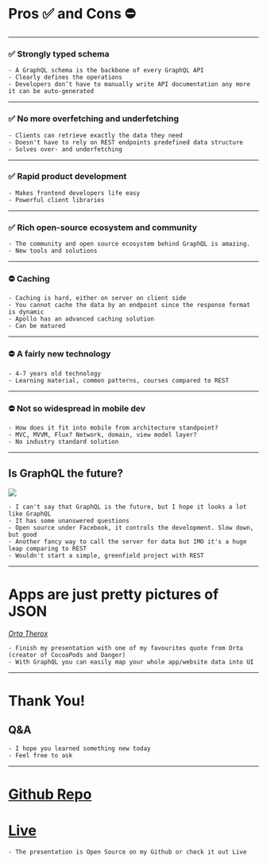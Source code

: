 
# Pros ✅ and Cons ⛔️

---

### ✅ Strongly typed schema

```notes
- A GraphQL schema is the backbone of every GraphQL API
- Clearly defines the operations
- Developers don’t have to manually write API documentation any more it can be auto-generated
```

---

### ✅ No more overfetching and underfetching

```notes
- Clients can retrieve exactly the data they need
- Doesn't have to rely on REST endpoints predefined data structure
- Solves over- and underfetching
```

---

### ✅ Rapid product development

```notes
- Makes frontend developers life easy
- Powerful client libraries
```

---

### ✅ Rich open-source ecosystem and community

```notes
- The community and open source ecosystem behind GraphQL is amazing.
- New tools and solutions
```

---

### ⛔️ Caching

```notes
- Caching is hard, either on server on client side
- You cannot cache the data by an endpoint since the response format is dynamic
- Apollo has an advanced caching solution
- Can be matured
```

---

### ⛔️ A fairly new technology

```notes
- 4-7 years old technology
- Learning material, common patterns, courses compared to REST
```

---

### ⛔️ Not so widespread in mobile dev

```notes
- How does it fit into mobile from architecture standpoint?
- MVC, MVVM, Flux? Network, domain, view model layer?
- No industry standard solution
```

---

## Is GraphQL the future?

![](https://media.giphy.com/media/2Y8Iq3xe121Ba3hUAM/giphy.gif)

```notes
- I can't say that GraphQL is the future, but I hope it looks a lot like GraphQL
- It has some unanswered questions
- Open source under Facebook, it controls the development. Slow down, but good
- Another fancy way to call the server for data but IMO it's a huge leap comparing to REST
- Wouldn't start a simple, greenfield project with REST

```

---


# Apps are just pretty pictures of JSON

[_Orta Therox_](https://orta.io)

```notes
- Finish my presentation with one of my favourites quote from Orta (creator of CocoaPods and Danger)
- With GraphQL you can easily map your whole app/website data into UI
```

---

# Thank You!

## Q&A

```notes
- I hope you learned something new today
- Feel free to ask
```

---

# [Github Repo](https://github.com/matepapp/intro-to-graphql)

# [Live](https://nsbp-graphql-part1.netlify.com)

```notes
- The presentation is Open Source on my Github or check it out Live
```

